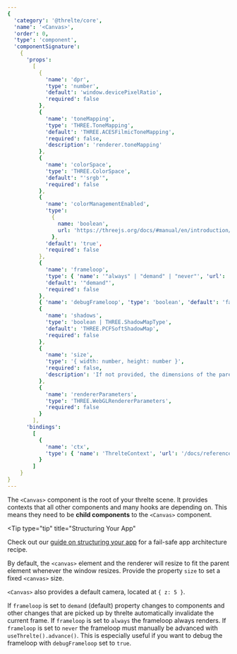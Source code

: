 ```yaml
---
{
  'category': '@threlte/core',
  'name': '<Canvas>',
  'order': 0,
  'type': 'component',
  'componentSignature':
    {
      'props':
        [
          {
            'name': 'dpr',
            'type': 'number',
            'default': 'window.devicePixelRatio',
            'required': false
          },
          {
            'name': 'toneMapping',
            'type': 'THREE.ToneMapping',
            'default': 'THREE.ACESFilmicToneMapping',
            'required': false,
            'description': 'renderer.toneMapping'
          },
          {
            'name': 'colorSpace',
            'type': 'THREE.ColorSpace',
            'default': "'srgb'",
            'required': false
          },
          {
            'name': 'colorManagementEnabled',
            'type':
              {
                name: 'boolean',
                url: 'https://threejs.org/docs/#manual/en/introduction/Color-management'
              },
            'default': 'true',
            'required': false
          },
          {
            'name': 'frameloop',
            'type': { 'name': '"always" | "demand" | "never"', 'url': 'https://google.com' },
            'default': '"demand"',
            'required': false
          },
          { 'name': 'debugFrameloop', 'type': 'boolean', 'default': 'false', 'required': false },
          {
            'name': 'shadows',
            'type': 'boolean | THREE.ShadowMapType',
            'default': 'THREE.PCFSoftShadowMap',
            'required': false
          },
          {
            'name': 'size',
            'type': '{ width: number, height: number }',
            'required': false,
            'description': 'If not provided, the dimensions of the parent element will be used.'
          },
          {
            'name': 'rendererParameters',
            'type': 'THREE.WebGLRendererParameters',
            'required': false
          }
        ],
      'bindings':
        [
          {
            'name': 'ctx',
            'type': { 'name': 'ThrelteContext', 'url': '/docs/reference/core/hooks#usethrelte' }
          }
        ]
    }
}
---
```


The `<Canvas>` component is the root of your threlte scene. It provides contexts that all other components and many hooks are depending on. This means they need to be **child components** to the `<Canvas>` component.

<Tip
  type="tip"
  title="Structuring Your App"
>

Check out our [guide on structuring your
app](/docs/learn/basics/context#recommended-app-structure) for a fail-safe app architecture recipe.

</Tip>

By default, the `<canvas>` element and the renderer will resize to fit the parent element whenever the window resizes. Provide the property `size` to set a fixed `<canvas>` size.

`<Canvas>` also provides a default camera, located at `{ z: 5 }`.

If `frameloop` is set to `demand` (default) property changes to components and other changes that are picked up by threlte automatically invalidate the current frame.
If `frameloop` is set to `always` the frameloop always renders.
If `frameloop` is set to `never` the frameloop must manually be advanced with `useThrelte().advance()`. This is especially useful if you want to debug the frameloop with `debugFrameloop` set to `true`.
